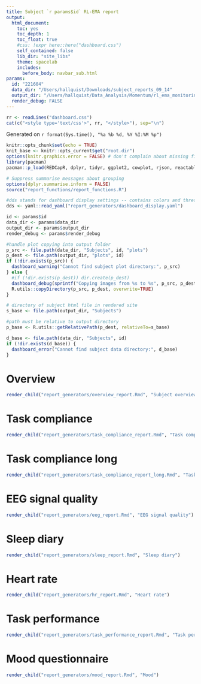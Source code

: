 ```yaml
---
title: Subject `r params$id` RL-EMA report
output:
  html_document:
    toc: yes
    toc_depth: 1
    toc_float: true
    #css: !expr here::here("dashboard.css")
    self_contained: false
    lib_dir: "site_libs"
    theme: spacelab
    includes:
      before_body: navbar_sub.html
params:
  id: "221604"
  data_dir: "/Users/hallquist/Downloads/subject_reports_09_14"
  output_dir: "/Users/hallquist/Data_Analysis/Momentum/rl_ema_monitoring/rmarkdown_site/rendered_site"
  render_debug: FALSE
---
```


```r
rr <- readLines("dashboard.css")
cat(c("<style type='text/css'>", rr, "</style>"), sep="\n")
```

Generated on `r format(Sys.time(), "%a %b %d, %Y %I:%M %p")`

```r
knitr::opts_chunk$set(echo = TRUE)
knit_base <- knitr::opts_current$get("root.dir")
options(knitr.graphics.error = FALSE) # don't complain about missing figures
library(pacman)
pacman::p_load(REDCapR, dplyr, tidyr, ggplot2, cowplot, rjson, reactable, reactablefmtr, checkmate, htmltools)

# Suppress summarise messages about grouping
options(dplyr.summarise.inform = FALSE)
source("report_functions/report_functions.R")

#dds stands for dashboard display settings -- contains colors and thresholds
dds <- yaml::read_yaml("report_generators/dashboard_display.yaml")

id <- params$id
data_dir <- params$data_dir
output_dir <- params$output_dir
render_debug <- params$render_debug

#handle plot copying into output folder
p_src <- file.path(data_dir, "Subjects", id, "plots")
p_dest <- file.path(output_dir, "plots", id)
if (!dir.exists(p_src)) {
  dashboard_warning("Cannot find subject plot directory:", p_src)
} else {
  #if (!dir.exists(p_dest)) dir.create(p_dest)
  dashboard_debug(sprintf("Copying images from %s to %s", p_src, p_dest))
  R.utils::copyDirectory(p_src, p_dest, overwrite=TRUE)
}

# directory of subject html file in rendered site
s_base <- file.path(output_dir, "Subjects")

#path must be relative to output directory
p_base <- R.utils::getRelativePath(p_dest, relativeTo=s_base)

d_base <- file.path(data_dir, "Subjects", id)
if (!dir.exists(d_base)) {
  dashboard_error("Cannot find subject data directory:", d_base)
} 
```

# Overview
```r
render_child("report_generators/overview_report.Rmd", "Subject overview")
```

# Task compliance {.tabset}
```r
render_child("report_generators/task_compliance_report.Rmd", "Task compliance")
```

# Task compliance long {.tabset}
```r
render_child("report_generators/task_compliance_report_long.Rmd", "Task compliance (long)")
```

# EEG signal quality {.tabset}
```r
render_child("report_generators/eeg_report.Rmd", "EEG signal quality")
```

# Sleep diary {.tabset}
```r
render_child("report_generators/sleep_report.Rmd", "Sleep diary")
```

# Heart rate {.tabset}
```r
render_child("report_generators/hr_report.Rmd", "Heart rate")
```

# Task performance {.tabset}
```r
render_child("report_generators/task_performance_report.Rmd", "Task performance")
```

# Mood questionnaire {.tabset}
```r
render_child("report_generators/mood_report.Rmd", "Mood")
```
